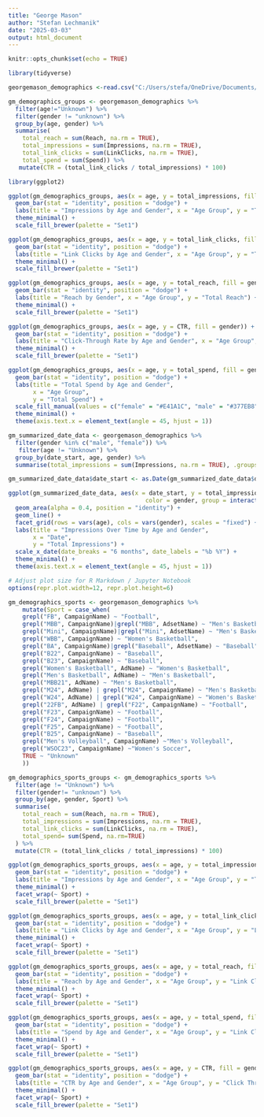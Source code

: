 ---
title: "George Mason"
author: "Stefan Lechmanik"
date: "2025-03-03"
output: html_document
---

```{r setup, include=FALSE}
knitr::opts_chunk$set(echo = TRUE)
```

```{r}
library(tidyverse)
```

```{r}
georgemason_demographics <-read.csv("C:/Users/stefa/OneDrive/Documents/Capstone/George Mason Meta Ads Insights by Demographis 2022 - 2025.csv")
```

```{r}
gm_demographics_groups <- georgemason_demographics %>% 
  filter(age!="Unknown") %>% 
  filter(gender != "unknown") %>% 
  group_by(age, gender) %>% 
  summarise(
    total_reach = sum(Reach, na.rm = TRUE),
    total_impressions = sum(Impressions, na.rm = TRUE),
    total_link_clicks = sum(LinkClicks, na.rm = TRUE),
    total_spend = sum(Spend)) %>% 
   mutate(CTR = (total_link_clicks / total_impressions) * 100)
```

```{r}
library(ggplot2)

ggplot(gm_demographics_groups, aes(x = age, y = total_impressions, fill = gender)) +
  geom_bar(stat = "identity", position = "dodge") +
  labs(title = "Impressions by Age and Gender", x = "Age Group", y = "Total Impressions") +
  theme_minimal() +
  scale_fill_brewer(palette = "Set1")
```

```{r}
ggplot(gm_demographics_groups, aes(x = age, y = total_link_clicks, fill = gender)) +
  geom_bar(stat = "identity", position = "dodge") +
  labs(title = "Link Clicks by Age and Gender", x = "Age Group", y = "Total Link Clicks") +
  theme_minimal() +
  scale_fill_brewer(palette = "Set1")
```

```{r}
ggplot(gm_demographics_groups, aes(x = age, y = total_reach, fill = gender)) +
  geom_bar(stat = "identity", position = "dodge") +
  labs(title = "Reach by Gender", x = "Age Group", y = "Total Reach") +
  theme_minimal() +
  scale_fill_brewer(palette = "Set1")
```

```{r}
ggplot(gm_demographics_groups, aes(x = age, y = CTR, fill = gender)) +
  geom_bar(stat = "identity", position = "dodge") +
  labs(title = "Click-Through Rate by Age and Gender", x = "Age Group", y = "CTR (%)") +
  theme_minimal() +
  scale_fill_brewer(palette = "Set1")
```


```{r}
ggplot(gm_demographics_groups, aes(x = age, y = total_spend, fill = gender)) +
  geom_bar(stat = "identity", position = "dodge") +
  labs(title = "Total Spend by Age and Gender",
       x = "Age Group",
       y = "Total Spend") +
  scale_fill_manual(values = c("female" = "#E41A1C", "male" = "#377EB8")) +
  theme_minimal() +
  theme(axis.text.x = element_text(angle = 45, hjust = 1))
```

```{r}
gm_summarized_date_data <- georgemason_demographics %>%
  filter(gender %in% c("male", "female")) %>% 
   filter(age != "Unknown") %>% 
  group_by(date_start, age, gender) %>%
  summarise(total_impressions = sum(Impressions, na.rm = TRUE), .groups = "drop")

gm_summarized_date_data$date_start <- as.Date(gm_summarized_date_data$date_start)

ggplot(gm_summarized_date_data, aes(x = date_start, y = total_impressions, 
                                       color = gender, group = interaction(age, gender))) +
  geom_area(alpha = 0.4, position = "identity") +  
  geom_line() +  
  facet_grid(rows = vars(age), cols = vars(gender), scales = "fixed") + 
  labs(title = "Impressions Over Time by Age and Gender",
       x = "Date",
       y = "Total Impressions") +
  scale_x_date(date_breaks = "6 months", date_labels = "%b %Y") +  
  theme_minimal() +
  theme(axis.text.x = element_text(angle = 45, hjust = 1))

# Adjust plot size for R Markdown / Jupyter Notebook
options(repr.plot.width=12, repr.plot.height=6)
```

```{r}
gm_demographics_sports <- georgemason_demographics %>% 
    mutate(Sport = case_when(
    grepl("FB", CampaignName) ~ "Football",
    grepl("MBB", CampaignName)|grepl("MBB", AdsetName) ~ "Men's Basketball",
    grepl("Mini", CampaignName)|grepl("Mini", AdsetName) ~ "Men's Basketball",
    grepl("WBB", CampaignName) ~ "Women's Basketball",
    grepl("BA", CampaignName)|grepl("Baseball", AdsetName) ~ "Baseball",
    grepl("B22", CampaignName) ~ "Baseball",
    grepl("B23", CampaignName) ~ "Baseball",
    grepl("Women's Basketball", AdName) ~ "Women's Basketball",
    grepl("Men's Basketball", AdName) ~ "Men's Basketball",
    grepl("MBB21", AdName) ~ "Men's Basketball",
    grepl("M24", AdName) | grepl("M24", CampaignName) ~ "Men's Basketball",  # Added CampaignName check
    grepl("W24", AdName) | grepl("W24", CampaignName) ~ "Women's Basketball",  # Added CampaignName check
    grepl("22FB", AdName) | grepl("F22", CampaignName) ~ "Football",
    grepl("F23", CampaignName) ~ "Football",
    grepl("F24", CampaignName) ~ "Football",
    grepl("F25", CampaignName) ~ "Football",
    grepl("B25", CampaignName) ~ "Baseball",
    grepl("Men's Volleyball", CampaignName) ~"Men's Volleyball",
    grepl("WSOC23", CampaignName) ~"Women's Soccer",
    TRUE ~ "Unknown"
    ))
```



```{r}
gm_demographics_sports_groups <- gm_demographics_sports %>% 
  filter(age != "Unknown") %>% 
  filter(gender!= "unknown") %>% 
  group_by(age, gender, Sport) %>% 
  summarise(
    total_reach = sum(Reach, na.rm = TRUE),
    total_impressions = sum(Impressions, na.rm = TRUE),
    total_link_clicks = sum(LinkClicks, na.rm = TRUE),
    total_spend= sum(Spend, na.rm=TRUE)
  ) %>% 
  mutate(CTR = (total_link_clicks / total_impressions) * 100)
```

```{r}
ggplot(gm_demographics_sports_groups, aes(x = age, y = total_impressions, fill = gender)) +
  geom_bar(stat = "identity", position = "dodge") +
  labs(title = "Impressions by Age and Gender", x = "Age Group", y = "Total Impressions") +
  theme_minimal() +
  facet_wrap(~ Sport) +
  scale_fill_brewer(palette = "Set1")
```

```{r}
ggplot(gm_demographics_sports_groups, aes(x = age, y = total_link_clicks, fill = gender)) +
  geom_bar(stat = "identity", position = "dodge") +
  labs(title = "Link Clicks by Age and Gender", x = "Age Group", y = "Link Clicks") +
  theme_minimal() +
  facet_wrap(~ Sport) +
  scale_fill_brewer(palette = "Set1")
```
```{r}
ggplot(gm_demographics_sports_groups, aes(x = age, y = total_reach, fill = gender)) +
  geom_bar(stat = "identity", position = "dodge") +
  labs(title = "Reach by Age and Gender", x = "Age Group", y = "Link Clicks") +
  theme_minimal() +
  facet_wrap(~ Sport) +
  scale_fill_brewer(palette = "Set1")
```
```{r}
ggplot(gm_demographics_sports_groups, aes(x = age, y = total_spend, fill = gender)) +
  geom_bar(stat = "identity", position = "dodge") +
  labs(title = "Spend by Age and Gender", x = "Age Group", y = "Link Clicks") +
  theme_minimal() +
  facet_wrap(~ Sport) +
  scale_fill_brewer(palette = "Set1")
```


```{r}
ggplot(gm_demographics_sports_groups, aes(x = age, y = CTR, fill = gender)) +
  geom_bar(stat = "identity", position = "dodge") +
  labs(title = "CTR by Age and Gender", x = "Age Group", y = "Click Through Rate") +
  theme_minimal() +
  facet_wrap(~ Sport) +
  scale_fill_brewer(palette = "Set1")
```

